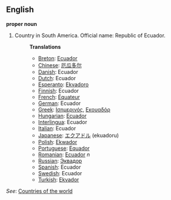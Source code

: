 ==English==

'''proper noun'''

# Country in South America. Official name: Republic of Ecuador.
#:'''Translations'''
#:*[[Breton]]: [[Ecuador]]
#:*[[Chinese]]: [[厄瓜多尔]]
#:*[[Danish]]: Ecuador
#:*[[Dutch]]: Ecuador
#:*[[Esperanto]]: [[Ekvadoro]]
#:*[[Finnish]]: Ecuador
#:*[[French]]: [[Équateur]]
#:*[[German]]: Ecuador
#:*[[Greek]]: [[Ισημερινός]], [[Εκουαδόρ]]
#:*[[Hungarian]]: [[Ecuador]]
#:*[[Interlingua]]: Ecuador
#:*[[Italian]]: Ecuador
#:*[[Japanese]]: [[エクアドル]] (ekuadoru)
#:*[[Polish]]: [[Ekwador]]
#:*[[Portuguese]]: [[Equador]]
#:*[[Romanian]]: [[Ecuador]] ''n''
#:*[[Russian]]: [[Эквадор]]
#:*[[Spanish]]: Ecuador
#:*[[Swedish]]: Ecuador
#:*[[Turkish]]: [[Ekvador]]

''See'': [[Countries of the world]]